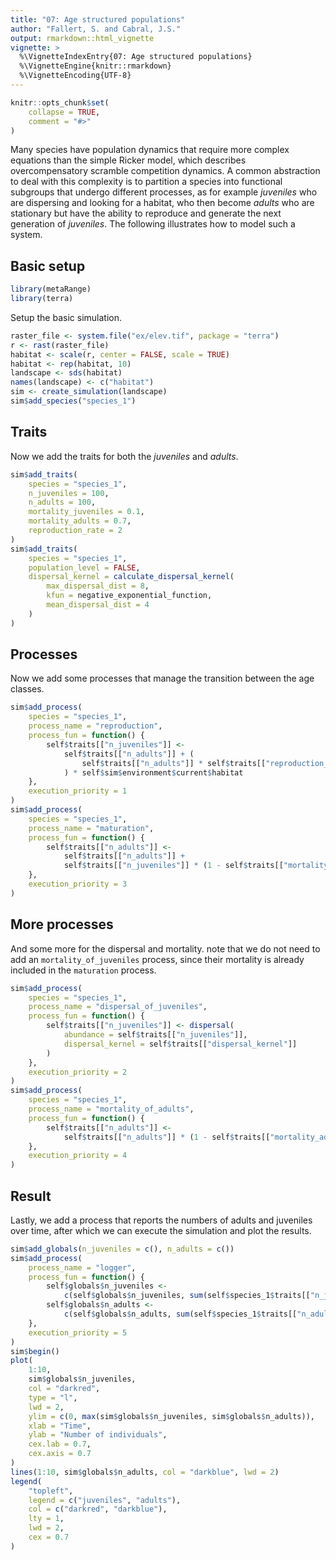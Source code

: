```yaml
---
title: "07: Age structured populations"
author: "Fallert, S. and Cabral, J.S."
output: rmarkdown::html_vignette
vignette: >
  %\VignetteIndexEntry{07: Age structured populations}
  %\VignetteEngine{knitr::rmarkdown}
  %\VignetteEncoding{UTF-8}
---
```


```r
knitr::opts_chunk$set(
    collapse = TRUE,
    comment = "#>"
)
```
Many species have population dynamics that require more complex equations than the simple Ricker model, which describes overcompensatory scramble competition dynamics.
A common abstraction to deal with this complexity is to partition a species into functional subgroups that undergo different processes, as for example *juveniles* who are dispersing and looking for a habitat, who then become *adults* who are stationary but have the ability to reproduce and generate the next generation of *juveniles*.
The following illustrates how to model such a system.


## Basic setup
```r
library(metaRange)
library(terra)
```

Setup the basic simulation.
```r
raster_file <- system.file("ex/elev.tif", package = "terra")
r <- rast(raster_file)
habitat <- scale(r, center = FALSE, scale = TRUE)
habitat <- rep(habitat, 10)
landscape <- sds(habitat)
names(landscape) <- c("habitat")
sim <- create_simulation(landscape)
sim$add_species("species_1")
```


## Traits
Now we add the traits for both the *juveniles* and  *adults*.
```r
sim$add_traits(
    species = "species_1",
    n_juveniles = 100,
    n_adults = 100,
    mortality_juveniles = 0.1,
    mortality_adults = 0.7,
    reproduction_rate = 2
)
sim$add_traits(
    species = "species_1",
    population_level = FALSE,
    dispersal_kernel = calculate_dispersal_kernel(
        max_dispersal_dist = 8,
        kfun = negative_exponential_function,
        mean_dispersal_dist = 4
    )
)
```

## Processes
Now we add some processes that manage the transition between the age classes.
```r
sim$add_process(
    species = "species_1",
    process_name = "reproduction",
    process_fun = function() {
        self$traits[["n_juveniles"]] <-
            self$traits[["n_adults"]] + (
                self$traits[["n_adults"]] * self$traits[["reproduction_rate"]]
            ) * self$sim$environment$current$habitat
    },
    execution_priority = 1
)
sim$add_process(
    species = "species_1",
    process_name = "maturation",
    process_fun = function() {
        self$traits[["n_adults"]] <-
            self$traits[["n_adults"]] +
            self$traits[["n_juveniles"]] * (1 - self$traits[["mortality_juveniles"]])
    },
    execution_priority = 3
)
```

## More processes
And some more for the dispersal and mortality.
note that we do not need to add an `mortality_of_juveniles` process, since their mortality is already included in the `maturation` process.
```r
sim$add_process(
    species = "species_1",
    process_name = "dispersal_of_juveniles",
    process_fun = function() {
        self$traits[["n_juveniles"]] <- dispersal(
            abundance = self$traits[["n_juveniles"]],
            dispersal_kernel = self$traits[["dispersal_kernel"]]
        )
    },
    execution_priority = 2
)
sim$add_process(
    species = "species_1",
    process_name = "mortality_of_adults",
    process_fun = function() {
        self$traits[["n_adults"]] <-
            self$traits[["n_adults"]] * (1 - self$traits[["mortality_adults"]])
    },
    execution_priority = 4
)
```

## Result
Lastly, we add a process that reports the numbers of adults and juveniles over time, after which we can execute the simulation and plot the results.
```r
sim$add_globals(n_juveniles = c(), n_adults = c())
sim$add_process(
    process_name = "logger",
    process_fun = function() {
        self$globals$n_juveniles <-
            c(self$globals$n_juveniles, sum(self$species_1$traits[["n_juveniles"]]))
        self$globals$n_adults <-
            c(self$globals$n_adults, sum(self$species_1$traits[["n_adults"]]))
    },
    execution_priority = 5
)
sim$begin()
plot(
    1:10,
    sim$globals$n_juveniles,
    col = "darkred",
    type = "l",
    lwd = 2,
    ylim = c(0, max(sim$globals$n_juveniles, sim$globals$n_adults)),
    xlab = "Time",
    ylab = "Number of individuals",
    cex.lab = 0.7,
    cex.axis = 0.7
)
lines(1:10, sim$globals$n_adults, col = "darkblue", lwd = 2)
legend(
    "topleft",
    legend = c("juveniles", "adults"),
    col = c("darkred", "darkblue"),
    lty = 1,
    lwd = 2,
    cex = 0.7
)
```
